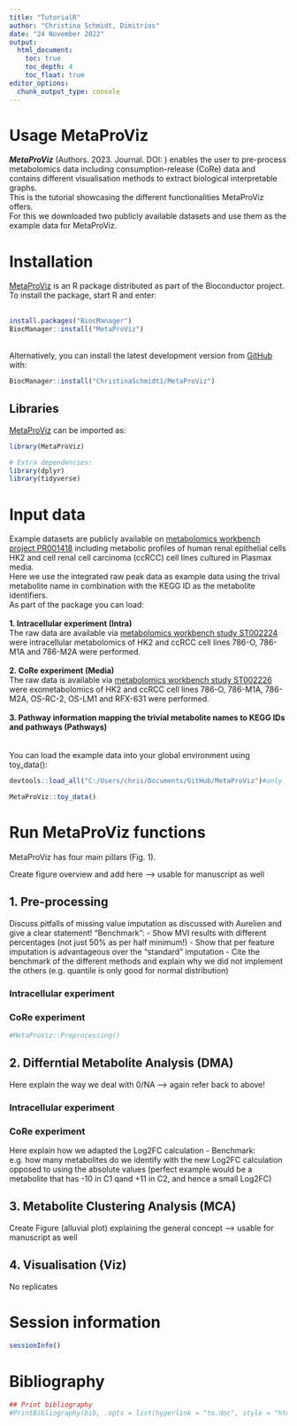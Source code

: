```yaml
---
title: "TutorialR"
author: "Christina Schmidt, Dimitrios"
date: "24 November 2022"
output:
  html_document:
    toc: true
    toc_depth: 4
    toc_float: true
editor_options: 
  chunk_output_type: console
---
```


# Usage MetaProViz
***MetaProViz*** (Authors. 2023. Journal. DOI: ) enables the user to pre-process metabolomics data including consumption-release (CoRe) data and contains different visualisation methods to extract biological interpretable graphs.\
This is the tutorial showcasing the different functionalities MetaProViz offers.\
For this we downloaded two publicly available datasets and use them as the example data for MetaProViz.

# Installation
[MetaProViz](Link to bioconductor) is an R package distributed as part of the Bioconductor project. To install the package, start R and enter:\
\
```r
install.packages("BiocManager")
BiocManager::install("MetaProViz")
```
\
Alternatively, you can install the latest development version from [GitHub](https://github.com/ChristinaSchmidt1/MetaProViz) with:

```r
BiocManager::install("ChristinaSchmidt1/MetaProViz")
```

## Libraries
[MetaProViz](Link to bioconductor) can be imported as:

```r
library(MetaProViz)

# Extra dependencies:
library(dplyr)
library(tidyverse)
```

# Input data
Example datasets are publicly available on [metabolomics workbench project PR001418](https://www.metabolomicsworkbench.org/data/DRCCMetadata.php?Mode=Project&ProjectID=PR001418) including metabolic profiles of human renal epithelial cells HK2 and cell renal cell carcinoma (ccRCC) cell lines cultured in Plasmax media.\
Here we use the integrated raw peak data as example data using the trival metabolite name in combination with the KEGG ID as the metabolite identifiers.\
As part of the package you can load:\
\
**1. Intracellular experiment (Intra)** \
The raw data are available via [metabolomics workbench study ST002224](https://www.metabolomicsworkbench.org/data/DRCCMetadata.php?Mode=Study&StudyID=ST002224&StudyType=MS&ResultType=1) were intracellular metabolomics of HK2 and ccRCC cell lines 786-O, 786-M1A and 786-M2A were performed.\
\
**2. CoRe experiment (Media)** \
The raw data is available via [metabolomics workbench study ST002226](https://www.metabolomicsworkbench.org/data/DRCCMetadata.php?Mode=Study&StudyID=ST002226&StudyType=MS&ResultType=1) were exometabolomics of HK2 and ccRCC cell lines 786-O, 786-M1A, 786-M2A, OS-RC-2, OS-LM1 and RFX-631 were performed.\
\
**3. Pathway information mapping the trivial metabolite names to KEGG IDs and pathways (Pathways)** \
\
\
You can load the example data into your global environment using toy_data():
```r
devtools::load_all("C:/Users/chris/Documents/GitHub/MetaProViz")#only loaded until package is online

MetaProViz::toy_data()

```

# Run MetaProViz functions
MetaProViz has four main pillars (Fig. 1).

Create figure overview and add here --> usable for manuscript as well

## 1. Pre-processing
Discuss pitfalls of missing value imputation as discussed with Aurelien and give a clear statement!
"Benchmark": 
- Show MVI results with different percentages (not just 50% as per half minimum!)
- Show that per feature imputation is advantageous over the "standard" imputation
- Cite the benchmark of the different methods and explain why we did not implement the others (e.g. quantile is only good for normal distribution)

### Intracellular experiment


### CoRe experiment




```r
#MetaProViz::Preprocessing()


```

## 2. Differntial Metabolite Analysis (DMA)
Here explain the way we deal with 0/NA --> again refer back to above!

### Intracellular experiment

### CoRe experiment
Here explain how we adapted the Log2FC calculation
- Benchmark: e.g. how many metabolites do we identify with the new Log2FC calculation opposed to using the absolute values (perfect example would be a metabolite that has -10 in C1 qand +11 in C2, and hence a small Log2FC)


## 3. Metabolite Clustering Analysis (MCA)

Create Figure (alluvial plot) explaining the general concept --> usable for manuscript as well

## 4. Visualisation (Viz)
No replicates




# Session information
```r
sessionInfo()
```


# Bibliography
```r
## Print bibliography
#PrintBibliography(bib, .opts = list(hyperlink = "to.doc", style = "html"))
```

